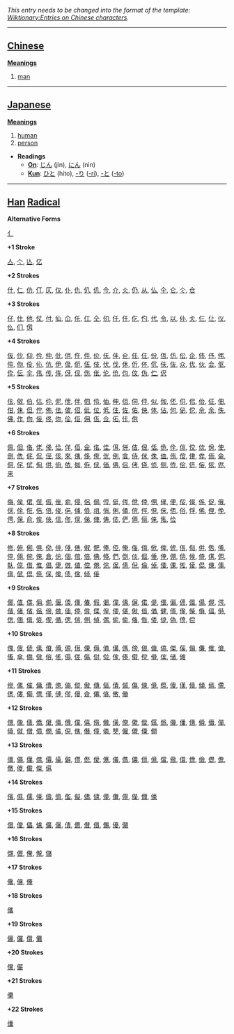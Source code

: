 ''This entry needs to be changed into the format of the template: [[Wiktionary:Entries on Chinese characters]].''
----

== [[Chinese]] ==

'''[[Meaning]]s'''
# [[man]]

----

== [[Japanese]] ==                                          

'''[[Meaning]]s'''
# [[human]]
# [[person]]

*'''Readings'''
** '''[[On]]''': [[じん]] (jin), [[にん]] (nin)
** '''[[Kun]]''': [[ひと]] (hito), [[-り]] ([[-ri]]), [[-と]] ([[-to]])

----

== [[Han]] [[Radical]] ==

'''Alternative Forms'''

[[亻]]

'''+1 Stroke'''

[[亼]], [[亽]], [[亾]], [[亿]]

'''+2 Strokes'''

[[什]], [[仁]], [[仂]], [[仃]], [[仄]], [[仅]], [[仆]], [[仇]], [[仈]], [[仉]], [[今]], [[介]], [[仌]], [[仍]], [[从]], [[仏]], [[仐]], [[仑]], [[仒]], [[仓]]

'''+3 Strokes'''

[[仔]], [[仕]], [[他]], [[仗]], [[付]], [[仙]], [[仚]], [[仛]], [[仜]], [[仝]], [[仞]], [[仟]], [[仠]], [[仡]], [[仢]], [[代]], [[令]], [[以]], [[仦]], [[仧]], [[仨]], [[仩]], [[仪]], [[仫]], [[们]], [[仭]]

'''+4 Strokes'''

[[仮]], [[仯]], [[仰]], [[仱]], [[仲]], [[仳]], [[仴]], [[仵]], [[件]], [[价]], [[仸]], [[仹]], [[仺]], [[任]], [[仼]], [[份]], [[仾]], [[仿]], [[伀]], [[企]], [[伂]], [[伃]], [[伄]], [[伅]], [[伆]], [[伇]], [[伈]], [[伉]], [[伊]], [[伋]], [[伌]], [[伍]], [[伎]], [[伏]], [[伐]], [[休]], [[伒]], [[伓]], [[伔]], [[伕]], [[伖]], [[众]], [[优]], [[伙]], [[会]], [[伛]], [[伜]], [[伝]], [[伞]], [[伟]], [[传]], [[伡]], [[伢]], [[伣]], [[伤]], [[伥]], [[伦]], [[伧]], [[伨]], [[伩]], [[伪]], [[伫]], [[伬]]

'''+5 Strokes'''

[[伭]], [[伮]], [[伯]], [[估]], [[伱]], [[伲]], [[伳]], [[伴]], [[伵]], [[伶]], [[伷]], [[伸]], [[伹]], [[伺]], [[伻]], [[似]], [[伽]], [[伾]], [[伿]], [[佀]], [[佁]], [[佂]], [[佃]], [[佄]], [[佅]], [[但]], [[佇]], [[佈]], [[佉]], [[佊]], [[佋]], [[佌]], [[位]], [[低]], [[住]], [[佐]], [[佑]], [[佒]], [[体]], [[佔]], [[何]], [[佖]], [[佗]], [[佘]], [[余]], [[佚]], [[佛]], [[作]], [[佝]], [[佞]], [[佟]], [[你]], [[佡]], [[佢]], [[佣]], [[佤]], [[佥]], [[佦]], [[佧]], [[佨]] 

'''+6 Strokes'''

[[佩]], [[佪]], [[佫]], [[佬]], [[佭]], [[佮]], [[佯]], [[佰]], [[佱]], [[佲]], [[佳]], [[佴]], [[併]], [[佶]], [[佷]], [[佸]], [[佹]], [[佺]], [[佻]], [[佼]], [[佽]], [[佾]], [[使]], [[侀]], [[侁]], [[侂]], [[侃]], [[侄]], [[侅]], [[來]], [[侇]], [[侈]], [[侉]], [[侊]], [[例]], [[侌]], [[侍]], [[侎]], [[侏]], [[侐]], [[侑]], [[侒]], [[侓]], [[侔]], [[侕]], [[侖]], [[侗]], [[侘]], [[侙]], [[侚]], [[供]], [[侜]], [[依]], [[侞]], [[侟]], [[侠]], [[価]], [[侢]], [[侣]], [[侤]], [[侥]], [[侦]], [[侧]], [[侨]], [[侩]], [[侪]], [[侫]], [[侬]], [[侭]], [[来]]

'''+7 Strokes'''

[[侮]], [[侯]], [[侰]], [[侱]], [[侲]], [[侳]], [[侴]], [[侵]], [[侶]], [[侷]], [[侸]], [[侹]], [[侺]], [[侻]], [[侼]], [[侽]], [[侾]], [[便]], [[俀]], [[俁]], [[係]], [[促]], [[俄]], [[俅]], [[俆]], [[俇]], [[俈]], [[俉]], [[俊]], [[俋]], [[俌]], [[俍]], [[俎]], [[俏]], [[俐]], [[俑]], [[俒]], [[俓]], [[俔]], [[俕]], [[俖]], [[俗]], [[俘]], [[俙]], [[俚]], [[俛]], [[俜]], [[保]], [[俞]], [[俟]], [[俠]], [[信]], [[俢]], [[俣]], [[俤]], [[俥]], [[俦]], [[俧]], [[俨]], [[俩]], [[俪]], [[俫]], [[俬]], [[俭]]

'''+8 Strokes'''

[[修]], [[俯]], [[俰]], [[俱]], [[俲]], [[俳]], [[俴]], [[俵]], [[俶]], [[俷]], [[俸]], [[俹]], [[俺]], [[俻]], [[俼]], [[俽]], [[俾]], [[俿]], [[倀]], [[倁]], [[倂]], [[倃]], [[倄]], [[倅]], [[倆]], [[倇]], [[倈]], [[倉]], [[倊]], [[個]], [[倌]], [[倍]], [[倎]], [[倏]], [[們]], [[倒]], [[倓]], [[倔]], [[倕]], [[倖]], [[倗]], [[倘]], [[候]], [[倚]], [[倛]], [[倜]], [[倝]], [[倞]], [[借]], [[倠]], [[倡]], [[倢]], [[倣]], [[値]], [[倥]], [[倦]], [[倧]], [[倨]], [[倩]], [[倪]], [[倫]], [[倬]], [[倭]], [[倮]], [[倯]], [[倰]], [[倱]], [[倲]], [[倳]], [[倴]], [[倵]], [[倶]], [[倷]], [[倸]], [[倹]], [[债]], [[倽]], [[倾]], [[倿]]

'''+9 Strokes'''

[[倻]], [[值]], [[偀]], [[偁]], [[偂]], [[偃]], [[偄]], [[偅]], [[偆]], [[假]], [[偈]], [[偉]], [[偊]], [[偋]], [[偌]], [[偍]], [[偎]], [[偏]], [[偐]], [[偑]], [[偒]], [[偓]], [[偔]], [[偕]], [[偖]], [[偗]], [[偘]], [[偙]], [[做]], [[偛]], [[停]], [[偝]], [[偞]], [[偟]], [[偠]], [[偡]], [[偢]], [[偣]], [[偤]], [[健]], [[偦]], [[偧]], [[偨]], [[偩]], [[偪]], [[偫]], [[偬]], [[偭]], [[偮]], [[偯]], [[偰]], [[偱]], [[偲]], [[偳]], [[側]], [[偵]], [[偶]], [[偷]], [[偸]], [[偹]], [[偺]], [[偻]], [[偼]], [[偽]], [[偾]], [[偿]]

'''+10 Strokes'''

[[傀]], [[傁]], [[傂]], [[傃]], [[傄]], [[傅]], [[傆]], [[傇]], [[傈]], [[傉]], [[傊]], [[傋]], [[傌]], [[傍]], [[傎]], [[傏]], [[傐]], [[傑]], [[傒]], [[傓]], [[傔]], [[傕]], [[傖]], [[傗]], [[傘]], [[備]], [[傚]], [[傛]], [[傜]], [[傝]], [[傞]], [[傟]], [[傠]], [[傡]], [[傢]], [[傣]], [[傤]], [[傥]], [[傦]], [[傧]], [[储]], [[傩]]

'''+11 Strokes'''

[[傪]], [[傫]], [[催]], [[傭]], [[傮]], [[傯]], [[傰]], [[傱]], [[傲]], [[傳]], [[傴]], [[債]], [[傶]], [[傷]], [[傸]], [[傹]], [[傺]], [[傻]], [[傼]], [[傽]], [[傾]], [[傿]], [[僀]], [[僁]], [[僂]], [[僃]], [[僄]], [[僅]], [[僆]], [[僇]], [[僈]], [[僉]], [[僊]], [[僋]], [[僌]], [[働]]

'''+12 Strokes'''

[[僎]], [[像]], [[僐]], [[僑]], [[僒]], [[僓]], [[僔]], [[僕]], [[僖]], [[僗]], [[僘]], [[僙]], [[僚]], [[僛]], [[僜]], [[僝]], [[僞]], [[僟]], [[僠]], [[僡]], [[僢]], [[僣]], [[僤]], [[僥]], [[僦]], [[僧]], [[僨]], [[僩]], [[僪]], [[僫]], [[僬]], [[僭]], [[僮]], [[僯]], [[僰]], [[僱]], [[僲]], [[僳]], [[僴]]

'''+13 Strokes'''

[[僵]], [[僶]], [[僷]], [[僸]], [[價]], [[僺]], [[僻]], [[僼]], [[僽]], [[僾]], [[僿]], [[儀]], [[儁]], [[儂]], [[儃]], [[億]], [[儅]], [[儆]], [[儇]], [[儈]], [[儉]], [[儊]], [[儋]], [[儌]], [[儍]], [[儎]], [[儏]], [[儰]]

'''+14 Strokes'''

[[儐]], [[儑]], [[儒]], [[儓]], [[儔]], [[儕]], [[儖]], [[儗]], [[儘]], [[儙]], [[儚]], [[儛]], [[儜]], [[儝]], [[儞]], [[儫]]

'''+15 Strokes'''

[[償]], [[儠]], [[儡]], [[儢]], [[儣]], [[儤]], [[儥]], [[儦]], [[儧]], [[儨]], [[儩]], [[優]], [[儬]]

'''+16 Strokes'''

[[儭]], [[儮]], [[儯]], [[儱]], [[儲]]

'''+17 Strokes'''

[[儳]], [[儴]], [[儵]]

'''+18 Strokes'''

[[儶]]

'''+19 Strokes'''

[[儷]], [[儸]], [[儹]], [[儺]]

'''+20 Strokes'''

[[儻]], [[儼]]

'''+21 Strokes'''

[[儽]]

'''+22 Strokes'''

[[儾]]